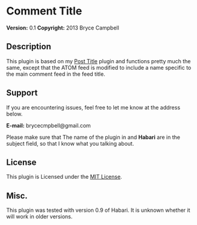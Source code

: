 = Comment Title =
'''Version:''' 0.1
'''Copyright:''' 2013 Bryce Campbell

==Description== 

This plugin is based on my [https://github.com/bryceac/PostTitle Post Title] plugin and functions pretty much the same, except that the ATOM feed is modified to include a name specific to the main comment feed in the feed title.

== Support ==

If you are encountering issues, feel free to let me know at the address below.

'''E-mail:''' brycecmpbell@gmail.com

Please make sure that The name of the plugin in and '''Habari''' are in the subject field, so that I know what you talking about.

== License ==

This plugin is Licensed under the [http://opensource.org/licenses/MIT MIT License].

== Misc. ==

This plugin was tested with version 0.9 of Habari. It is unknown whether it will work in older versions.
